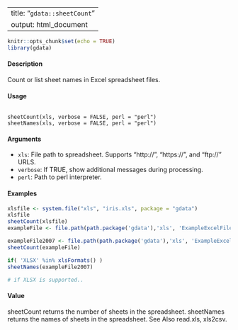 
---
title: "``gdata::sheetCount``"
output: html_document
---
  
```r
knitr::opts_chunk$set(echo = TRUE)
library(gdata)
```


#### Description

Count or list sheet names in Excel spreadsheet files.

#### Usage

<pre><code>
sheetCount(xls, verbose = FALSE, perl = "perl")
sheetNames(xls, verbose = FALSE, perl = "perl")
</code></pre>

#### Arguments

* ``xls``: File path to spreadsheet. Supports "http://", "https://", and "ftp://" URLS.
* ``verbose``: If TRUE, show additional messages during processing.
* ``perl``: Path to perl interpreter.



#### Examples
```r

xlsfile <- system.file("xls", "iris.xls", package = "gdata")
xlsfile
sheetCount(xlsfile)
exampleFile <- file.path(path.package('gdata'),'xls', 'ExampleExcelFile.xls')

exampleFile2007 <- file.path(path.package('gdata'),'xls', 'ExampleExcelFile.xlsx')
sheetCount(exampleFile)

if( 'XLSX' %in% xlsFormats() )
sheetNames(exampleFile2007)

# if XLSX is supported..
````
       
#### Value

sheetCount returns the number of sheets in the spreadsheet. sheetNames returns the names of
sheets in the spreadsheet.
See Also
read.xls, xls2csv.
